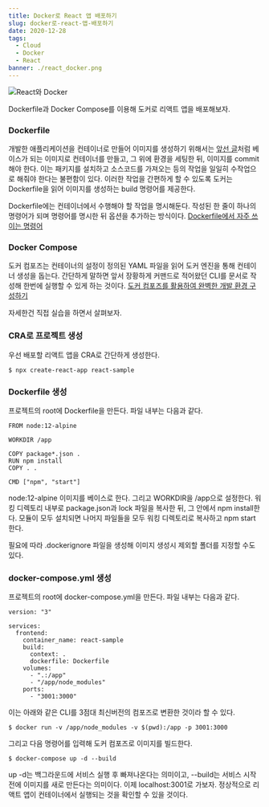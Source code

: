 ```yaml
---
title: Docker로 React 앱 배포하기
slug: docker로-react-앱-배포하기
date: 2020-12-28
tags:
  - Cloud
  - Docker
  - React
banner: ./react_docker.png
---
```


![React와 Docker](./react_docker.png)

Dockerfile과 Docker Compose를 이용해 도커로 리액트 앱을 배포해보자.

### Dockerfile

개발한 애플리케이션을 컨테이너로 만들어 이미지를 생성하기 위해서는 [앞선 글](/docker-이미지-컨테이너-볼륨)처럼 베이스가 되는 이미지로 컨테이너를 만들고, 그 위에 환경을 세팅한 뒤, 이미지를 commit해야 한다. 이는 패키지를 설치하고 소스코드를 가져오는 등의 작업을 일일히 수작업으로 해줘야 한다는 불편함이 있다. 이러한 작업을 간편하게 할 수 있도록 도커는 Dockerfile을 읽어 이미지를 생성하는 build 명령어를 제공한다.

Dockerfile에는 컨테이너에서 수행해야 할 작업을 명시해둔다. 작성된 한 줄이 하나의 명령어가 되며 명령어를 명시한 뒤 옵션을 추가하는 방식이다. [Dockerfile에서 자주 쓰이는 명령어](https://www.daleseo.com/dockerfile/)

### Docker Compose

도커 컴포즈는 컨테이너의 설정이 정의된 YAML 파일을 읽어 도커 엔진을 통해 컨테이너 생성을 돕는다. 간단하게 말하면 앞서 장황하게 커맨드로 적어왔던 CLI를 문서로 작성해 한번에 실행할 수 있게 하는 것이다. [도커 컴포즈를 활용하여 완벽한 개발 환경 구성하기](https://www.44bits.io/ko/post/almost-perfect-development-environment-with-docker-and-docker-compose)

자세한건 직접 실습을 하면서 살펴보자.

### CRA로 프로젝트 생성

우선 배포할 리액트 앱을 CRA로 간단하게 생성한다.

```
$ npx create-react-app react-sample
```

### Dockerfile 생성

프로젝트의 root에 Dockerfile을 만든다. 파일 내부는 다음과 같다.

```
FROM node:12-alpine

WORKDIR /app

COPY package*.json .
RUN npm install
COPY . .

CMD ["npm", "start"]
```

node:12-alpine 이미지를 베이스로 한다. 그리고 WORKDIR을 /app으로 설정한다. 워킹 디렉토리 내부로 package.json과 lock 파일을 복사한 뒤, 그 안에서 npm install한다. 모듈이 모두 설치되면 나머지 파일들을 모두 워킹 디렉토리로 복사하고 npm start한다.

필요에 따라 .dockerignore 파일을 생성해 이미지 생성시 제외할 폴더를 지정할 수도 있다.

### docker-compose.yml 생성

프로젝트의 root에 docker-compose.yml을 만든다. 파일 내부는 다음과 같다.

```
version: "3"

services:
  frontend:
    container_name: react-sample
    build:
      context: .
      dockerfile: Dockerfile
    volumes:
      - ".:/app"
      - "/app/node_modules"
    ports:
      - "3001:3000"
```

이는 아래와 같은 CLI를 3점대 최신버전의 컴포즈로 변환한 것이라 할 수 있다.

```
$ docker run -v /app/node_modules -v $(pwd):/app -p 3001:3000 
```

그리고 다음 명령어를 입력해 도커 컴포즈로 이미지를 빌드한다.

```
$ docker-compose up -d --build
```

up -d는 백그라운드에 서비스 실행 후 빠져나온다는 의미이고, --build는 서비스 시작 전에 이미지를 새로 만든다는 의미이다. 이제 localhost:3001로 가보자. 정상적으로 리액트 앱이 컨테이너에서 실행되는 것을 확인할 수 있을 것이다.